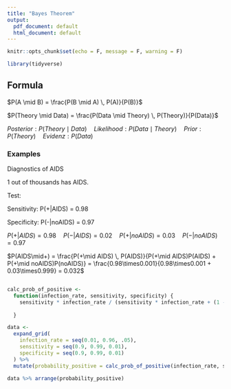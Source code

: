 ```yaml
---
title: "Bayes Theorem"
output:
  pdf_document: default
  html_document: default
---
```


```r
knitr::opts_chunk$set(echo = F, message = F, warning = F)
```

```r
library(tidyverse)
```

## Formula

$P(A \mid B) = \frac{P(B \mid A) \, P(A)}{P(B)}$

$P(Theory \mid Data) = \frac{P(Data \mid Theory) \, P(Theory)}{P(Data)}$

$Posterior: P(Theory \mid Data) \quad Likelihood: P(Data \mid Theory) \quad Prior: P(Theory)  \quad Evidenz:  {P(Data)}$





### Examples

Diagnostics of AIDS

1 out of thousands has AIDS.


Test:

Sensitivity: P(+|AIDS) = 0.98

Specificity: P(-|noAIDS) = 0.97

$P(+|AIDS) = 0.98 \quad  P(-|AIDS) = 0.02 \quad P(+|noAIDS) = 0.03  \quad P(-|noAIDS) = 0.97$



$P(AIDS\mid+) = \frac{P(+\mid AIDS) \, P(AIDS)}{P(+\mid AIDS)P(AIDS) + P(+\mid noAIDS)P(noAIDS)} = \frac{0.98\times0.001}{0.98\times0.001 + 0.03\times0.999} = 0.032$


```r
```


```r


calc_prob_of_positive <-
  function(infection_rate, sensitivity, specificity) {
    sensitivity * infection_rate / (sensitivity * infection_rate + (1 - specificity) * (1 -
                                                                                          infection_rate))
  }

data <-
  expand_grid(
    infection_rate = seq(0.01, 0.96, .05),
    sensitivity = seq(0.9, 0.99, 0.01),
    specificity = seq(0.9, 0.99, 0.01)
  ) %>%
  mutate(probability_positive = calc_prob_of_positive(infection_rate, sensitivity, specificity))
```

```r
data %>% arrange(probability_positive) 
```

